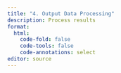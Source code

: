 ```yaml
---
title: "4. Output Data Processing"
description: Process results
format: 
  html:
    code-fold: false
    code-tools: false
    code-annotations: select
editor: source
---
```









